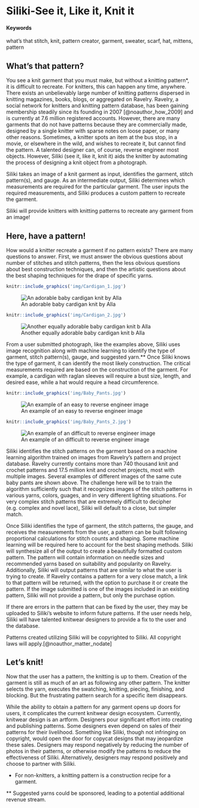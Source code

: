 
# Siliki-See it, Like it, Knit it {#SILIKI}

#### Keywords {-}

what's that stitch, knit, pattern creator, garment, sweater, scarf, hat, mittens, pattern

## What's that pattern?

You see a knit garment that you must make, but without a knitting pattern*, it is difficult to recreate. For knitters, this can happen any time, anywhere. There exists an unbelievably large number of knitting patterns dispersed in knitting magazines, books, blogs, or aggregated on Ravelry. Ravelry, a social network for knitters and knitting pattern database, has been gaining membership steadily since its founding in 2007 [@noauthor_how_2009] and is currently at 7.6 million registered accounts. However, there are many garments that do not have patterns because they are commercially made, designed by a single knitter with sparse notes on loose paper, or many other reasons.  Sometimes, a knitter spots an item at the bus stop, in a movie, or elsewhere in the wild, and wishes to recreate it, but cannot find the pattern. A talented designer can, of course, reverse engineer most objects. However, Siliki (see it, like it, knit it) aids the knitter by automating the process of designing a knit object from a photograph.      

Siliki takes an image of a knit garment as input, identifies the garment, stitch pattern(s), and gauge. As an intermediate output, Siliki determines which measurements are required for the particular garment. The user inputs the required measurements, and Siliki produces a custom pattern to recreate the garment.

Siliki will provide knitters with knitting patterns to recreate any garment from an image! 

## Here, have a pattern!

How would a knitter recreate a garment if no pattern exists? There are many questions to answer.  First, we must answer the obvious questions about number of stitches and stitch patterns, then the less obvious questions about best construction techniques, and then the artistic questions about the best shaping techniques for the drape of specific yarns.


<!-- You can include images saved within your repo... -->
```r
knitr::include_graphics('img/Cardigan_1.jpg')
```
![An adorable baby cardigan knit by Alla](https://images4-e.ravelrycache.com/uploads/AlkaPalka/293331614/image_medium2.jpg)

<!-- You can include images saved within your repo... -->
```r
knitr::include_graphics('img/Cardigan_2.jpg')
```
![Another equally adorable baby cardigan knit b Alla](https://images4-b.ravelrycache.com/uploads/AlkaPalka/438284983/IMG_1492_medium2.JPG)

From a user submitted photograph, like the examples above, Siliki uses image recognition along with machine learning to identify the type of garment, stitch pattern(s), gauge, and suggested yarn.** Once Siliki knows the type of garment, it can identify the most likely construction. The critical measurements required are based on the construction of the garment.  For example, a cardigan with raglan sleeves will require a bust size, length, and desired ease, while a hat would require a head circumference. 

<!-- You can include images saved within your repo... -->
```r
knitr::include_graphics('img/Baby_Pants.jpg')
```
![An example of an easy to reverse engineer image](https://images4-e.ravelrycache.com/uploads/AlkaPalka/487041826/IMG_5882_medium2.JPG)

<!-- You can include images saved within your repo... -->
```r
knitr::include_graphics('img/Baby_Pants_2.jpg')
```
![An example of an difficult to reverse engineer image](https://images4-b.ravelrycache.com/uploads/AlkaPalka/487321813/IMG_5913_medium2.JPG)

Siliki identifies the stitch patterns on the garment based on a machine learning algorithm trained on images from Ravelry's pattern and project database.  Ravelry currently contains more than 740 thousand knit and crochet patterns and 17.5 million knit and crochet projects, most with multiple images.  Several examples of different images of the same cute baby pants are shown above.  The challenge here will be to train the algorithm sufficiently such that it recognizes images of the stitch patterns in various yarns, colors, guages, and in very different lighting situations.  For very complex stitch patterns that are extremely difficult to decipher (e.g. complex and novel lace), Siliki will default to a close, but simpler match.

Once Siliki identifies the type of garment, the stitch patterns, the gauge, and receives the measurements from the user, a pattern can be built following proportional calculations for stitch counts and shaping. Some machine learning will be required here to account for the best shaping methods.  Siliki will synthesize all of the output to create a beautifully formatted custom pattern. The pattern will contain information on needle sizes and recommended yarns based on suitability and popularity on Ravelry.  Additionally, Siliki will output patterns that are similar to what the user is trying to create.  If Ravelry contains a pattern for a very close match, a link to that pattern will be returned, with the option to purchase it or create the pattern.  If the image submitted is one of the images included in an existing pattern, Siliki will not provide a pattern, but only the purchase option.

If there are errors in the pattern that can be fixed by the user, they may be uploaded to Siliki's website to inform future patterns.  If the user needs help, Siliki will have talented knitwear designers to provide a fix to the user and the database.

Patterns created utilizing Siliki will be copyrighted to Siliki.  All copyright laws will apply.[@noauthor_matter_nodate]

## Let's knit!

Now that the user has a pattern, the knitting is up to them. Creation of the garment is still as much of an art as following any other pattern.  The knitter selects the yarn, executes the swatching, knitting, piecing, finishing, and blocking. But the frustrating pattern search for a specific item disappears.  

While the ability to obtain a pattern for any garment opens up doors for users, it complicates the current knitwear design ecosystem.  Currently, knitwear design is an artform.  Designers pour significant effort into creating and publishing patterns.  Some designers even depend on sales of their patterns for their livelihood. Something like Siliki, though not infringing on copyright, would open the door for copycat designs that may jeopardize these sales. Designers may respond negatively by reducing the number of photos in their patterns, or otherwise modify the patterns to reduce the effectiveness of Siliki.  Alternatively, designers may respond positively and choose to partner with Siliki.


* For non-knitters, a knitting pattern is a construction recipe for a garment.

** Suggested yarns could be sponsored, leading to a potential additional revenue stream.
